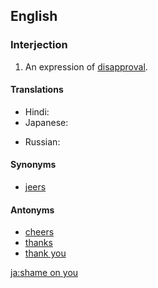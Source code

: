 ==English==

===Interjection===
{{en-interj|head=[[shame]] [[on]] [[you]]}}

# An expression of [[disapproval]].

====Translations====
{{trans-top|expression of disapproval}}
* Hindi: {{t-|hi|शर्म|tr=śarm|sc=Deva}}
* Japanese: {{t-|ja|恥を知れ|tr=はじをしれ, hajioshire|sc=Jpan}}
{{trans-mid}}
* Russian: {{t|ru|как вам не стыдно|tr=kak vam ne stýdno!|alt=как вам не стыдно!|sc=Cyrl}}
{{trans-bottom}}

====Synonyms====
* [[jeers]]

====Antonyms====
* [[cheers]]
* [[thanks]]
* [[thank you]]

[[ja:shame on you]]